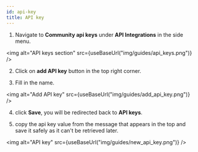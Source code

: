 ```yaml
---
id: api-key
title: API key
---
```



1. Navigate to **Community api keys** under **API Integrations** in the side menu.

<img alt="API keys section" src={useBaseUrl("img/guides/api_keys.png")} />

2. Click on **add API key** button in the top right corner.

3) Fill in the name.

<img alt="Add API key" src={useBaseUrl("img/guides/add_api_key.png")} />

4. click **Save**, you will be redirected back to **API keys**.

5. copy the api key value from the message that appears in the top and save it safely as it can't be retrieved later.

<img alt="API key" src={useBaseUrl("img/guides/new_api_key.png")} />
